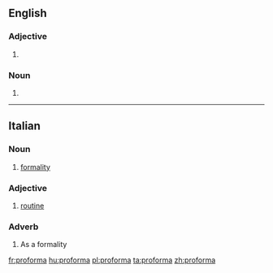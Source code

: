 ==English==

===Adjective===
{{en-adj|-}}

# {{alternative spelling of|pro forma|lang=en}}

===Noun===
{{en-noun}}

# {{alternative spelling of|pro forma|lang=en}}

----
==Italian==

===Noun===
{{it-noun|f}}

# [[formality]]

===Adjective===
{{head|it|adjective|invariable}}

# [[routine]]

===Adverb===
{{it-adv}}

# As a formality

[[fr:proforma]]
[[hu:proforma]]
[[pl:proforma]]
[[ta:proforma]]
[[zh:proforma]]
